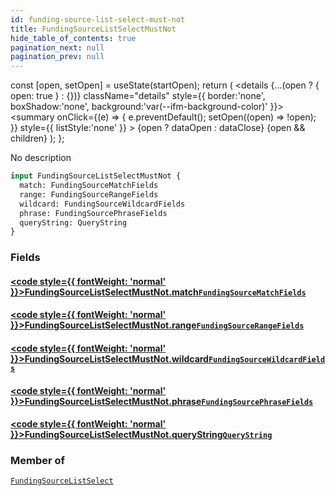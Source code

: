 ```yaml
---
id: funding-source-list-select-must-not
title: FundingSourceListSelectMustNot
hide_table_of_contents: true
pagination_next: null
pagination_prev: null
---
```







  const [open, setOpen] = useState(startOpen);
  return (
    <details {...(open ? { open: true } : {})} className="details" style={{ border:'none', boxShadow:'none', background:'var(--ifm-background-color)' }}>
      <summary
        onClick={(e) => {
          e.preventDefault();
          setOpen((open) => !open);
        }}
        style={{ listStyle:'none' }}
      >
      {open ? dataOpen : dataClose}
      </summary>
      {open && children}
    </details>
  );
};




No description


```graphql
input FundingSourceListSelectMustNot {
  match: FundingSourceMatchFields
  range: FundingSourceRangeFields
  wildcard: FundingSourceWildcardFields
  phrase: FundingSourcePhraseFields
  queryString: QueryString
}
```




### Fields

#### [<code style={{ fontWeight: 'normal' }}>FundingSourceListSelectMustNot.<b>match</b></code>](#)<Bullet />[`FundingSourceMatchFields`](/cris/inputs/funding-source-match-fields) <Badge class="secondary" text="input"/>
> 
> 

#### [<code style={{ fontWeight: 'normal' }}>FundingSourceListSelectMustNot.<b>range</b></code>](#)<Bullet />[`FundingSourceRangeFields`](/cris/inputs/funding-source-range-fields) <Badge class="secondary" text="input"/>
> 
> 

#### [<code style={{ fontWeight: 'normal' }}>FundingSourceListSelectMustNot.<b>wildcard</b></code>](#)<Bullet />[`FundingSourceWildcardFields`](/cris/inputs/funding-source-wildcard-fields) <Badge class="secondary" text="input"/>
> 
> 

#### [<code style={{ fontWeight: 'normal' }}>FundingSourceListSelectMustNot.<b>phrase</b></code>](#)<Bullet />[`FundingSourcePhraseFields`](/cris/inputs/funding-source-phrase-fields) <Badge class="secondary" text="input"/>
> 
> 

#### [<code style={{ fontWeight: 'normal' }}>FundingSourceListSelectMustNot.<b>queryString</b></code>](#)<Bullet />[`QueryString`](/cris/inputs/query-string) <Badge class="secondary" text="input"/>
> 
> 



### Member of

[`FundingSourceListSelect`](/cris/inputs/funding-source-list-select)  <Badge class="secondary" text="input"/>

